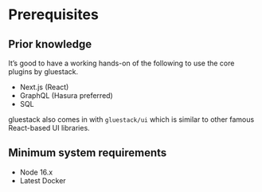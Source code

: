 
<Meta pageTitle="Prerequisites | framework" description="Prerequisites of framework." />





# Prerequisites

## Prior knowledge

It’s good to have a working hands-on of the following to use the core plugins by gluestack.

- Next.js (React)
- GraphQL (Hasura preferred)
- SQL

gluestack also comes in with `gluestack/ui` which is similar to other famous React-based UI libraries.

## Minimum system requirements

- Node 16.x
- Latest Docker
